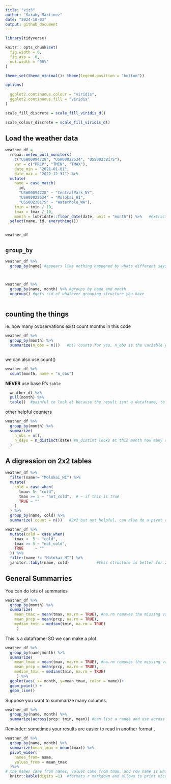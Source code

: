 ```yaml
---
title: "viz3"
author: "Sarahy Martinez"
date: "2024-10-03"
output: github_document
---
```


```r

library(tidyverse)

knitr:: opts_chunk$set(
  fig.width = 6,
  fig.asp = .6,
  out.width = "90%"
)

theme_set(theme_minimal()+ theme(legend.position = "bottom"))

options(
  
  ggplot2.continuous.colour = "viridis",
  ggplot2.continuous.fill = "viridis"
)

scale_fill_discrete = scale_fill_viridis_d()    

scale_colour_discrete = scale_fill_viridis_d() 

```


## Load the weather data

```r

weather_df = 
  rnoaa::meteo_pull_monitors(
    c("USW00094728", "USW00022534", "USS0023B17S"),
    var = c("PRCP", "TMIN", "TMAX"), 
    date_min = "2021-01-01",
    date_max = "2022-12-31") %>% 
  mutate(
    name = case_match(
      id, 
      "USW00094728" ~ "CentralPark_NY", 
      "USW00022534" ~ "Molokai_HI",
      "USS0023B17S" ~ "Waterhole_WA"),
    tmin = tmin / 10,
    tmax = tmax / 10,
    month = lubridate::floor_date(date, unit = "month")) %>%   #extract the month variable, lubridate package tidyverse adjacent says to get the floor of a date aned sort of round whatever date or pull the dates donwn to the nearest. month is rounded down
  select(name, id, everything())


weather_df

```


## ` group_by`

```r
weather_df %>% 
  group_by(name) #appears like nothing happened by whats different says groups name[3]



weather_df %>% 
  group_by(name, month) %>% #groups by name and month
  ungroup() #gets rid of whatever grouping structure you have 



```


## counting the things

ie. how many ovbservations exist 
count months in this code 

```r

weather_df %>% 
  group_by(month) %>% 
  summarize(n_obs = n())   #n() counts for you, n_obs is the variable you created and end result is a tibble 



```



we can also use count()


```r

weather_df %>% 
  count(month, name = "n_obs")
```

**NEVER** use base R's `table` 


```r
  weather_df %>% 
  pull(month) %>% 
  table()  #painful to look at because the result isnt a dataframe, to get to the table function 
```



other helpful counters 

```r
weather_df %>% 
  group_by(month) %>% 
  summarize(
    n_obs = n(),
    n_days = n_distinct(date) #n_distint looks at this month how many dated are distinct 
  )

```


## A digression on 2x2 tables 

```r
weather_df %>% 
  filter(name!= "Molokai_HI") %>% 
  mutate(
    cold = case_when(
      tmax< 5~ "cold",
      tmax >= 5 ~ "not_cold",  # ~ if this is true 
      TRUE ~ ""
    )
  ) %>% 
  group_by(name, cold) %>% 
  summarize( count = n())   #2x2 but not helpful, can also do a pivot wider but below is better
```

```r

weather_df %>%  
  mutate(cold = case_when(
    tmax <  5 ~ "cold",
    tmax >= 5 ~ "not_cold",
    TRUE     ~ ""
  )) %>% 
  filter(name != "Molokai_HI") %>%  
  janitor::tabyl(name, cold)            #this structure is better for 2x2
```



## General Summarries 

You can do lots of summaries

```r
weather_df %>% 
  group_by(month) %>% 
  summarize(
    mean_tmax = mean(tmax, na.rm = TRUE), #na.rm removes the missing variables
    mean_prcp = mean(prcp, na.rm = TRUE),
    median_tmin = median(tmin, na.rm = TRUE)
     )

```


This is a dataframe! SO we can make a plot

```r

weather_df %>% 
  group_by(name,month) %>% 
  summarize(
    mean_tmax = mean(tmax, na.rm = TRUE), #na.rm removes the missing variables
    mean_prcp = mean(prcp, na.rm = TRUE),
    median_tmin = median(tmin, na.rm = TRUE)
     ) %>% 
  ggplot(aes( x= month, y=mean_tmax, color = name))+ 
  geom_point() +
  geom_line()


```

Suppose you want to summarize many columns.

```r
weather_df %>% 
  group_by(name, month) %>% 
  summarize(across(prcp: tmin, mean)) #can list a range and use across for each of these columns use this summary

```


Reminder: sometimes your results are easier to read in another format ,

```r
weather_df %>% 
  group_by(name, month) %>% 
  summarize(mean_tmax = mean(tmax)) %>% 
  pivot_wider(
    names_from= name,
    values_from = mean_tmax
  )%>% 
# the names came from names, values came from tmax, and row name is whateve is left in your dataset (using pivot wider)
  knitr::kable(digits =1)  #formats r markdown and allows to print nicer



```


















